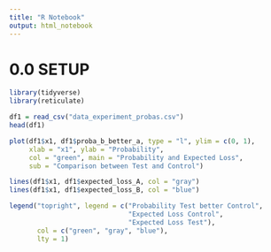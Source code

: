 ```yaml
---
title: "R Notebook"
output: html_notebook
---
```



# 0.0 SETUP

```r
library(tidyverse)
library(reticulate)
```

```r
df1 = read_csv("data_experiment_probas.csv")
head(df1)
```






```r


plot(df1$x1, df1$proba_b_better_a, type = "l", ylim = c(0, 1),
     xlab = "x1", ylab = "Probability",
     col = "green", main = "Probability and Expected Loss",
     sub = "Comparison between Test and Control")

lines(df1$x1, df1$expected_loss_A, col = "gray")
lines(df1$x1, df1$expected_loss_B, col = "blue")

legend("topright", legend = c("Probability Test better Control",
                              "Expected Loss Control",
                              "Expected Loss Test"),
       col = c("green", "gray", "blue"),
       lty = 1)
```





